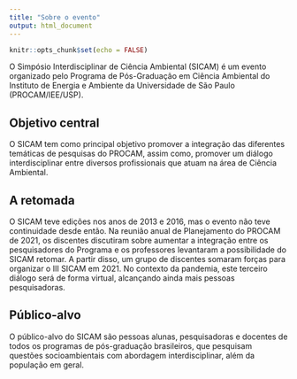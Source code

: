 ```yaml
---
title: "Sobre o evento"
output: html_document
---
```


```r
knitr::opts_chunk$set(echo = FALSE)
```

<link rel="stylesheet" href="https://cdn.jsdelivr.net/gh/jpswalsh/academicons@1/css/academicons.min.css">


O Simpósio Interdisciplinar de Ciência Ambiental (SICAM) é um evento organizado pelo Programa de Pós-Graduação em Ciência Ambiental do Instituto de Energia e Ambiente da Universidade de São Paulo (PROCAM/IEE/USP). 

## Objetivo central

O SICAM tem como principal objetivo promover a integração das diferentes temáticas de pesquisas do PROCAM, assim como, promover um diálogo interdisciplinar entre diversos profissionais que atuam na área de Ciência Ambiental.


## A retomada

O SICAM teve edições nos anos de 2013 e 2016, mas o evento não teve continuidade desde então. Na reunião anual de Planejamento do PROCAM de 2021, os discentes discutiram sobre aumentar a integração entre os pesquisadores do Programa e os professores levantaram a possibilidade do SICAM retomar. A partir disso, um grupo de discentes somaram forças para organizar o III SICAM em 2021. No contexto da pandemia, este terceiro diálogo será de forma virtual, alcançando ainda mais pessoas pesquisadoras.



## Público-alvo

O público-alvo do SICAM são pessoas alunas, pesquisadoras e docentes de todos os programas de pós-graduação brasileiros, que pesquisam questões socioambientais com abordagem interdisciplinar, além da população em geral. 
